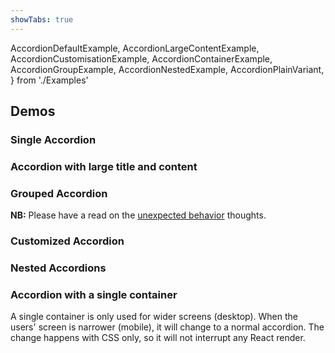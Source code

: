 ```yaml
---
showTabs: true
---
```


  AccordionDefaultExample,
  AccordionLargeContentExample,
  AccordionCustomisationExample,
  AccordionContainerExample,
  AccordionGroupExample,
  AccordionNestedExample,
  AccordionPlainVariant,
} from './Examples'

## Demos

### Single Accordion

<AccordionDefaultExample />

### Accordion with large title and content

<AccordionLargeContentExample />

### Grouped Accordion

**NB:** Please have a read on the [unexpected behavior](/uilib/components/accordion/info#unexpected-behavior) thoughts.

<AccordionGroupExample />

### Customized Accordion

<AccordionCustomisationExample />

### Nested Accordions

<AccordionNestedExample />

### Accordion with a single container

A single container is only used for wider screens (desktop). When the users' screen is narrower (mobile), it will change to a normal accordion. The change happens with CSS only, so it will not interrupt any React render.

<AccordionContainerExample />

<AccordionPlainVariant />
